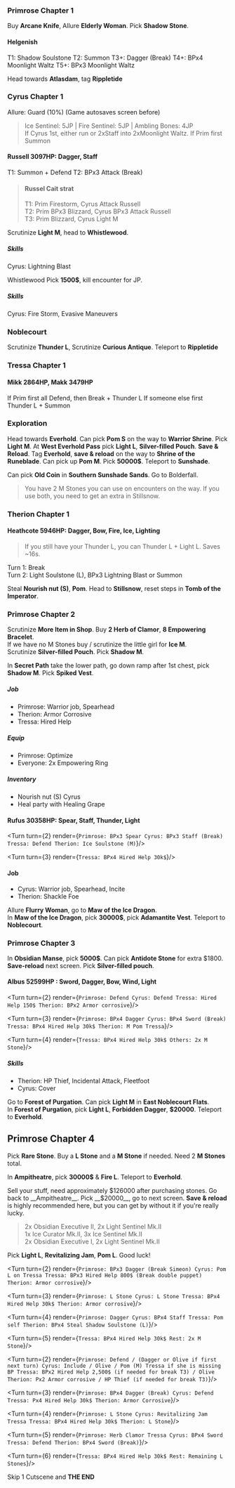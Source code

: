 
<SEO title="Octopath Traveler Primrose Single Story Notes" />

### Primrose Chapter 1
Buy __Arcane Knife__, Allure __Elderly Woman__. Pick __Shadow Stone__.

#### Helgenish
T1: Shadow Soulstone
T2: Summon
T3+: Dagger (Break)
T4+: BPx4 Moonlight Waltz
T5+: BPx3 Moonlight Waltz

Head towards __Atlasdam__, tag __Rippletide__

### Cyrus Chapter 1
Allure: Guard (10%) (Game autosaves screen before)

> Ice Sentinel: 5JP | Fire Sentinel: 5JP | Ambling Bones: 4JP  
> If Cyrus 1st, either run or 2xStaff into 2xMoonlight Waltz. If Prim first Summon

#### Russell 3097HP: Dagger, Staff
T1: Summon + Defend
T2: BPx3 Attack (Break)

> #### Russel Cait strat
> T1: Prim Firestorm, Cyrus Attack Russell  
> T2: Prim BPx3 Blizzard, Cyrus BPx3 Attack Russell  
> T3: Prim Blizzard, Cyrus Light M  

Scrutinize __Light M__, head to __Whistlewood__.

##### Skills
Cyrus: Lightning Blast

Whistlewood Pick __1500$__, kill encounter for JP.

##### Skills
Cyrus: Fire Storm, Evasive Maneuvers

### Noblecourt
Scrutinize __Thunder L__, Scrutinize __Curious Antique__. Teleport to __Rippletide__

### Tressa Chapter 1
#### Mikk 2864HP, Makk 3479HP
If Prim first all Defend, then Break + Thunder L
If someone else first Thunder L + Summon

### Exploration
Head towards __Everhold__. Can pick __Pom S__ on the way to __Warrior Shrine__.
Pick __Light M__.
At __West Everhold Pass__ pick __Light L__, __Silver-filled Pouch__. __Save & Reload__.
Tag __Everhold__, __save & reload__ on the way to __Shrine of the Runeblade__.
Can pick up __Pom M__. Pick __50000$__. Teleport to __Sunshade__.

Can pick __Old Coin__ in __Southern Sunshade Sands__. Go to Bolderfall.

> You have 2 M Stones you can use on encounters on the way. If you use both,
> you need to get an extra in Stillsnow.

### Therion Chapter 1
#### Heathcote 5946HP: Dagger, Bow, Fire, Ice, Lighting
> If you still have your Thunder L, you can Thunder L + Light L. Saves ~16s.

Turn 1: Break  
Turn 2: Light Soulstone (L), BPx3 Lightning Blast or Summon

Steal __Nourish nut (S)__, __Pom__. Head to __Stillsnow__, reset steps in __Tomb of the Imperator__.

### Primrose Chapter 2
Scrutinize __More Item in Shop__. Buy __2 Herb of Clamor__, __8 Empowering Bracelet__.  
If we have no M Stones buy / scrutinize the little girl for __Ice M__.  
Scrutinize __Silver-filled Pouch__. Pick __Shadow M__.

In __Secret Path__ take the lower path, go down ramp after 1st chest, pick
__Shadow M__. Pick __Spiked Vest__.

##### Job
 * Primrose: Warrior job, Spearhead
 * Therion: Armor Corrosive
 * Tressa: Hired Help

##### Equip
 * Primrose: Optimize
 * Everyone: 2x Empowering Ring

##### Inventory
 * Nourish nut (S) Cyrus
 * Heal party with Healing Grape

#### Rufus 30358HP: Spear, Staff, Thunder, Light
<Grid>
<Turn turn={1} render={`
  Primrose: Spearhead
  Cyrus: Defend
  Tressa: Hired Help 150$
  Therion: BPx2 Armor corrosive
`}/>

<Turn turn={2} render={`
  Primrose: BPx3 Spear
  Cyrus: BPx3 Staff (Break)
  Tressa: Defend
  Therion: Ice Soulstone (M)
`}/>

<Turn turn={3} render={`
  Tressa: BPx4 Hired Help 30k$
`}/>
</Grid>

#### Job
 * Cyrus: Warrior job, Spearhead, Incite
 * Therion: Shackle Foe

Allure __Flurry Woman__, go to __Maw of the Ice Dragon__.  
In __Maw of the Ice Dragon__, pick __30000$__, pick __Adamantite Vest__.
Teleport to __Noblecourt__.

### Primrose Chapter 3
In __Obsidian Manse__, pick __5000$__. Can pick __Antidote Stone__ for extra
$1800. __Save-reload__ next screen. Pick __Silver-filled pouch__.

#### Albus 52599HP : Sword, Dagger, Bow, Wind, Light
<Grid>
<Turn turn={1} render={`
  Primrose: Summon
  Cyrus: Olive / Incite if someone else hit
  Tressa: Hired Help 150$
  Therion: Shackle Foe
`}/>

<Turn turn={2} render={`
  Primrose: Defend
  Cyrus: Defend
  Tressa: Hired Help 150$
  Therion: BPx2 Armor corrosive
`}/>

<Turn turn={3} render={`
  Primrose: BPx4 Dagger
  Cyrus: BPx4 Sword (Break)
  Tressa: BPx4 Hired Help 30k$
  Therion: M Pom Tressa
`}/>

<Turn turn={4} render={`
  Tressa: BPx4 Hired Help 30k$
  Others: 2x M Stone
`}/>
</Grid>

##### Skills
 * Therion: HP Thief, Incidental Attack, Fleetfoot
 * Cyrus: Cover

Go to __Forest of Purgation__. Can pick __Light M__ in __East Noblecourt Flats__.  
In __Forest of Purgation__, pick __Light L__, __Forbidden Dagger__, __$20000__.
Teleport to __Everhold__.

## Primrose Chapter 4
Pick __Rare Stone__. Buy a __L Stone__ and a __M Stone__ if needed. Need
2 __M Stones__ total.

In __Ampitheatre__, pick __30000$__ & __Fire L__. Teleport to __Everhold__.

Sell your stuff, need approximately $126000 after purchasing stones. Go back
to __Ampitheatre__. Pick __$20000__, go to next screen. __Save & reload__ is
highly recommended here, but you can get by without it if you're really lucky.

> 2x Obsidian Executive II, 2x Light Sentinel Mk.II  
> 1x Ice Curator Mk.II, 3x Ice Sentinel Mk.II  
> 2x Obsidian Executive I, 2x Light Sentinel Mk.II  

Pick __Light L__, __Revitalizing Jam__, __Pom L__. Good luck!

<Enemy enemyKey="Simeon 1"/>
<Grid>
<Turn turn={1} render={`
  Primrose: Defend
  Cyrus: Fire Storm
  Tressa: Defend / Hired Help 150$ (if first + before puppet turn 2)
  Therion: Shackle Foe (Male puppet if first)
`}/>

<Turn turn={2} render={`
  Primrose: BPx3 Dagger (Break Simeon)
  Cyrus: Pom L on Tressa
  Tressa: BPx3 Hired Help 800$ (Break double puppet)
  Therion: Armor corrosive
`}/>

<Turn turn={3} render={`
  Primrose: L Stone
  Cyrus: L Stone
  Tressa: BPx4 Hired Help 30k$
  Therion: Armor corrosive
`}/>

<Turn turn={4} render={`
  Primrose: Dagger
  Cyrus: BPx4 Staff
  Tressa: Pom self
  Therion: BPx4 Steal Shadow Soulstone (L)
`}/>

<Turn turn={5} render={`
  Tressa: BPx4 Hired Help 30k$
  Rest: 2x M Stone
`}/>
</Grid>

<Enemy enemyKey="Simeon 2"/>

<Grid>
<Turn turn={1} render={`
  Primrose: Dagger / Olive
  Cyrus: Incite / Olive
  Tressa: Hired Help 150$ / Olive
  Therion: Shackle Foe / Olive
`}/>

<Turn turn={2} render={`
  Primrose: Defend / (Dagger or Olive if first next turn)
  Cyrus: Include / Olive / Pom (M) Tressa if she is missing BP
  Tressa: BPx2 Hired Help 2,500$ (if needed for break T3) / Olive
  Therion: Px2 Armor corrosive / HP Thief (if needed for break T3)
`}/>

<Turn turn={3} render={`
  Primrose: BPx4 Dagger (Break)
  Cyrus: Defend
  Tressa: Px4 Hired Help 30k$
  Therion: Armor Corrosive
`}/>

<Turn turn={4} render={`
  Primrose: L Stone
  Cyrus: Revitalizing Jam Tressa
  Tressa: BPx4 Hired Help 30k$
  Therion: L Stone
`}/>

<Turn turn={5} render={`
  Primrose: Herb Clamor Tressa
  Cyrus: BPx4 Sword
  Tressa: Defend
  Therion: BPx4 Sword (Break)
`}/>

<Turn turn={6} render={`
  Tressa: BPx4 Hired Help 30k$
  Rest: Remaining L Stones
`}/>
</Grid>

Skip 1 Cutscene and __THE END__
